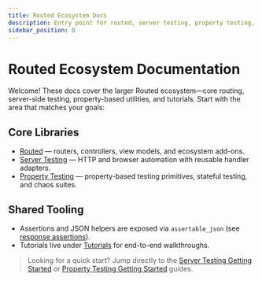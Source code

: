 ```yaml
---
title: Routed Ecosystem Docs
description: Entry point for routed, server testing, property testing, and related guides
sidebar_position: 0
---
```


# Routed Ecosystem Documentation

Welcome! These docs cover the larger Routed ecosystem—core routing, server-side testing, property-based utilities, and tutorials. Start with the area that matches your goals:

## Core Libraries
- [Routed](/docs/routed/) — routers, controllers, view models, and ecosystem add-ons.
- [Server Testing](/docs/server-testing/) — HTTP and browser automation with reusable handler adapters.
- [Property Testing](/docs/property-testing/) — property-based testing primitives, stateful testing, and chaos suites.

## Shared Tooling
- Assertions and JSON helpers are exposed via `assertable_json` (see [response assertions](/docs/server-testing/test-client/response-assertions)).
- Tutorials live under [Tutorials](/docs/tutorials/routed-rest-api) for end-to-end walkthroughs.

> Looking for a quick start? Jump directly to the [Server Testing Getting Started](/docs/server-testing/getting-started) or [Property Testing Getting Started](/docs/property-testing/getting-started) guides.
